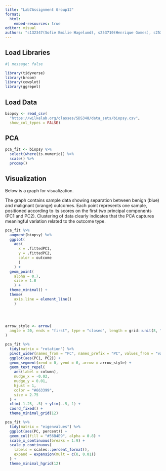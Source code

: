 ```yaml
---
title: "Lab7Assignment Group12"
format: 
  html:
    embed-resources: true
editor: visual
authors: "s132347(Sofie Emilie Hagelund), s253710(Henrique Gomes), s253689(Paula Meerjanssen), s252750(Shuyue Zhang), s253719(Eszter Hudra)"
---
```


## Load Libraries

```r
#| message: false  

library(tidyverse) 
library(broom)  
library(cowplot)
library(ggrepel)
```

## Load Data

```r
biopsy <- read_csv(
  "https://wilkelab.org/classes/SDS348/data_sets/biopsy.csv",
  show_col_types = FALSE)
```

## PCA

```r
pca_fit <- biopsy %>% 
  select(where(is.numeric)) %>% 
  scale() %>% 
  prcomp() 
```

## Visualization

Below is a graph for visualization.

The graph contains sample data showing separation between benign (blue) and malignant (orange) outcomes. Each point represents one sample, positioned according to its scores on the first two principal components (PC1 and PC2). Clustering of data clearly indicates that the PCA captures meaningful variation related to the outcome type.

```r
pca_fit %>% 
  augment(biopsy) %>% 
  ggplot(
    aes(
      x = .fittedPC1, 
      y = .fittedPC2, 
      color = outcome
      )
    ) +
  geom_point(
    alpha = 0.7, 
    size = 1.0
    ) +
  theme_minimal() +
  theme(
    axis.line = element_line()
    )

  
  
```

```r
arrow_style <- arrow(
  angle = 20, ends = "first", type = "closed", length = grid::unit(8, "pt")
)

pca_fit %>%
  tidy(matrix = "rotation") %>%
  pivot_wider(names_from = "PC", names_prefix = "PC", values_from = "value") %>%
  ggplot(aes(PC1, PC2)) +
  geom_segment(xend = 0, yend = 0, arrow = arrow_style) +
  geom_text_repel(
    aes(label = column),
    nudge_x = -0.02,
    nudge_y = 0.01,
    hjust = 1, 
    color = "#663399",
    size = 2.75
  ) +
  xlim(-1.25, .5) + ylim(-.5, 1) +
  coord_fixed() + 
  theme_minimal_grid(12)
```

```r
pca_fit %>%
  tidy(matrix = "eigenvalues") %>%
  ggplot(aes(PC, percent)) +
  geom_col(fill = "#56B4E9", alpha = 0.8) +
  scale_x_continuous(breaks = 1:9) +
  scale_y_continuous(
    labels = scales::percent_format(),
    expand = expansion(mult = c(0, 0.01))
  ) +
  theme_minimal_hgrid(12)
```
